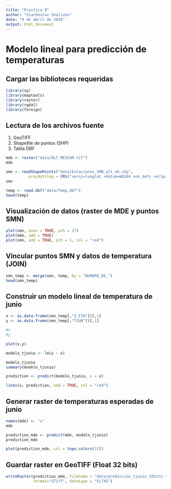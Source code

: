 ---
title: "Practica 9"
author: "Viacheslav Shalisko"
date: "9 de abril de 2019"
output: html_document
---

# Modelo lineal para predicción de temperaturas
## Cargar las biblioteces requeridas

```{r}
library(sp)
library(maptools)
library(raster)
library(rgdal)
library(foreign)
```

## Lectura de los archivos fuente
1) GeoTIFF
2) Shapefile de puntos (SHP)
3) Tabla DBF

```{r}
mde <- raster("data/ALT_MEXCAR.tif")
mde

smn <- readShapePoints("data/Estaciones_SMN_alt_ok.shp",
          proj4string = CRS("+proj=longlat +datum=WGS84 +no_defs +ellps=WGS84 +towgs84=0,0,0")                 )
smn

temp <- read.dbf("data/Temp.dbf")
head(temp)
```

## Visualización de datos (raster de MDE y puntos SMN)

```{r, warning = FALSE}
plot(smn, axes = TRUE, pch = 27)
plot(mde, add = TRUE)
plot(smn, add = TRUE, pch = 1, col = "red")

```

## Vincular puntos SMN y datos de temperatura (JOIN)

```{r}
smn_temp <- merge(smn, temp, by = "NUMERO_DE_")
head(smn_temp)
```

## Construir un modelo lineal de temperatura de junio

```{r}
x <- as.data.frame(smn_temp[,"Z_FIN"])[,1]
y <- as.data.frame(smn_temp[,"TJUN"])[,1]

#x
#y

plot(x,y)

modelo_tjunio <- lm(y ~ x)

modelo_tjunio
summary(modelo_tjunio)

prediction <- predict(modelo_tjunio, x = x)

lines(x, prediction, add = TRUE, col = "red")
```

## Generar raster de temperaturas esperadas de junio

```{r}
names(mde) <- "x"
mde

prediction_mde <- predict(mde, modelo_tjunio)
prediction_mde

plot(prediction_mde, col = topo.colors(32))
```

## Guardar raster en GeoTIFF (Float 32 bits)

```{r}
writeRaster(prediction_mde, filename = "data/prediccion_tjunio_32bits.tif", 
            format="GTiff", datatype = "FLT4S")
    
```

